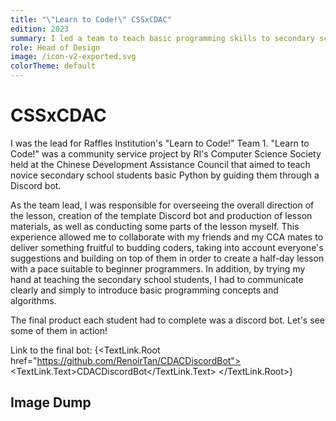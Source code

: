 ```yaml
---
title: "\"Learn to Code!\" CSSxCDAC"
edition: 2023
summary: I led a team to teach basic programming skills to secondary school students at the Chinese Development Assistance Council by guiding them to create a Discord bot.
role: Head of Design
image: /icon-v2-exported.svg
colorTheme: default
---
```



# CSSxCDAC

I was the lead for Raffles Institution's "Learn to Code!" Team 1. "Learn to Code!" was a community service project by RI's Computer Science Society held at the Chinese Development Assistance Council that aimed to teach novice secondary school students basic Python by guiding them through a Discord bot.

As the team lead, I was responsible for overseeing the overall direction of the lesson, creation of the template Discord bot and production of lesson materials, as well as conducting some parts of the lesson myself. This experience allowed me to collaborate with my friends and my CCA mates to deliver something fruitful to budding coders, taking into account everyone's suggestions and building on top of them in order to create a half-day lesson with a pace suitable to beginner programmers. In addition, by trying my hand at teaching the secondary school students, I had to communicate clearly and simply to introduce basic programming concepts and algorithms.

The final product each student had to complete was a discord bot. Let's see some of them in action!

Link to the final bot: {<TextLink.Root href="https://github.com/RenoirTan/CDACDiscordBot">
  <TextLink.Text>CDACDiscordBot</TextLink.Text>
</TextLink.Root>}

<CaptionImage src="/static/cssxcdac/brams-bot.png" alt="Bram's Bot" colorTheme="violet" />

<CaptionImage src="/static/cssxcdac/weien-bot.png" alt="Wei En's Bot" colorTheme="ocean" />

## Image Dump

<CaptionImage
  src="/static/cssxcdac/IMG_2978.jpg"
  alt="Me pointing at a computer"
  colorTheme="nature"
/>

<CaptionImage
  src="/static/cssxcdac/IMG_3132.jpg"
  alt="Me teaching stuff in front of the room"
  colorTheme="gold"
/>

<CaptionImage
  src="/static/cssxcdac/IMG_3159.jpg"
  alt="Group Photo"
  colorTheme="liver"
/>